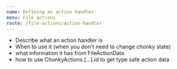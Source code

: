 ```yaml
---
name: Defining an action handler
menu: File actions
route: /file-actions/action-handler
---
```


- Describe what an action handler is
- When to use it (when you don't need to change chonky state)
- what information it has from FileActionData
- how to use ChonkyActions.[...].id to get type safe action data

